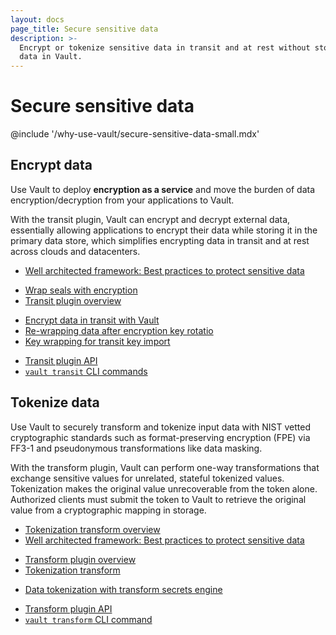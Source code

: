 ```yaml
---
layout: docs
page_title: Secure sensitive data
description: >-
  Encrypt or tokenize sensitive data in transit and at rest without storing the
  data in Vault.
---
```


# Secure sensitive data

@include '/why-use-vault/secure-sensitive-data-small.mdx'


## Encrypt data

Use Vault to deploy **encryption as a service** and move the burden of data
encryption/decryption from your applications to Vault.

With the transit plugin, Vault can encrypt and decrypt external data,
essentially allowing applications to encrypt their data while storing it in the
primary data store, which simplifies encrypting data in transit and at rest
across clouds and datacenters.


<Tabs>
<Tab heading="Key concepts + Overviews" group="overviews">

- [Well architected framework: Best practices to protect sensitive data](/well-architected-framework/security/security-sensitive-data)

</Tab>
<Tab heading="Guides" group="guides">

- [Wrap seals with encryption](/vault/docs/enterprise/sealwrap)
- [Transit plugin overview](/vault/docs/secrets/transit)

</Tab>
<Tab heading="Tutorials" group="tutorials">

- [Encrypt data in transit with Vault](/vault/tutorials/encryption-as-a-service/eaas-transit)
- [Re-wrapping data after encryption key rotatio](/vault/tutorials/encryption-as-a-service/eaas-transit-rewrap)
- [Key wrapping for transit key import](/vault/docs/secrets/transit/key-wrapping-guide)

</Tab>
<Tab heading="References" group="reference">

- [Transit plugin API](/vault/api-docs/secret/transit)
- [`vault transit` CLI commands](/vault/docs/commands/transit)

</Tab>
</Tabs>


## Tokenize data

Use Vault to securely transform and tokenize input data with NIST vetted
cryptographic standards such as format-preserving encryption (FPE) via FF3-1 and
pseudonymous transformations like data masking.

With the transform plugin, Vault can perform one-way transformations that
exchange sensitive values for unrelated, stateful tokenized values. Tokenization
makes the original value unrecoverable from the token alone. Authorized clients
must submit the token to Vault to retrieve the original value from a
cryptographic mapping in storage.

<Tabs>
<Tab heading="Key concepts + Overviews" group="overviews">

- [Tokenization transform overview](/vault/docs/secrets/transform/tokenization)
- [Well architected framework: Best practices to protect sensitive data](/well-architected-framework/security/security-sensitive-data)

</Tab>
<Tab heading="Guides" group="guides">

- [Transform plugin overview](/vault/docs/secrets/transform)
- [Tokenization transform](/vault/docs/secrets/transform/tokenization)

</Tab>
<Tab heading="Tutorials" group="tutorials">

- [Data tokenization with transform secrets engine](/vault/tutorials/encryption-as-a-service/tokenization)

</Tab>
<Tab heading="References" group="reference">

- [Transform plugin API](/vault/api-docs/secret/transform)
- [`vault transform` CLI command](/vault/docs/commands/transform)

</Tab>
</Tabs>